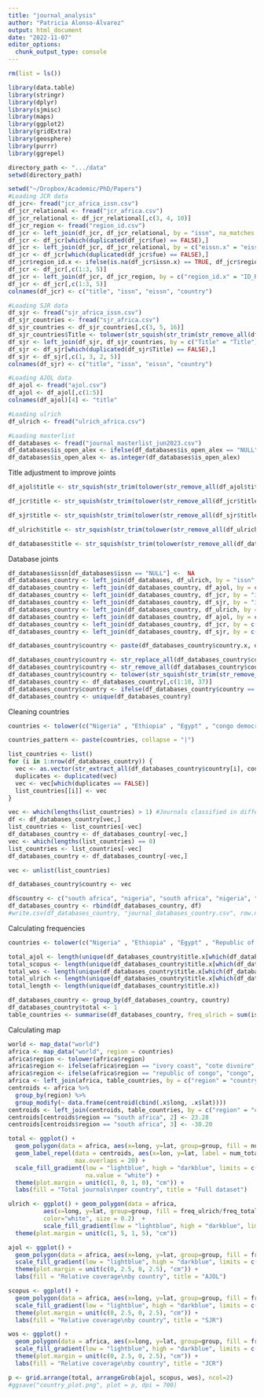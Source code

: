 ```yaml
---
title: "journal_analysis"
author: "Patricia Alonso-Álvarez"
output: html_document
date: "2022-11-07"
editor_options: 
  chunk_output_type: console
---
```



```r
rm(list = ls())
```

```r
library(data.table)
library(stringr)
library(dplyr)
library(sjmisc)
library(maps)
library(ggplot2)
library(gridExtra)
library(geosphere)
library(purrr)
library(ggrepel)
```

```r
directory_path <- ".../data"
setwd(directory_path)
```

```r
setwd("~/Dropbox/Academic/PhD/Papers")
#Loading JCR data
df_jcr<- fread("jcr_africa_issn.csv")
df_jcr_relational <- fread("jcr_africa.csv")
df_jcr_relational <- df_jcr_relational[,c(3, 4, 10)]
df_jcr_region <- fread("region_id.csv")
df_jcr <- left_join(df_jcr, df_jcr_relational, by = "issn", na_matches = "never")
df_jcr <- df_jcr[which(duplicated(df_jcr$fue) == FALSE),]
df_jcr <- left_join(df_jcr, df_jcr_relational, by = c("eissn.x" = "eissn"), na_matches = "never")
df_jcr <- df_jcr[which(duplicated(df_jcr$fue) == FALSE),]
df_jcr$region_id.x <- ifelse(is.na(df_jcr$issn.x) == TRUE, df_jcr$region_id.y, df_jcr$region_id.x)
df_jcr <- df_jcr[,c(1:3, 5)]
df_jcr <- left_join(df_jcr, df_jcr_region, by = c("region_id.x" = "ID_REGION"))
df_jcr <- df_jcr[,c(1:3, 5)]
colnames(df_jcr) <- c("title", "issn", "eissn", "country")

#Loading SJR data
df_sjr <- fread("sjr_africa_issn.csv")
df_sjr_countries <- fread("sjr_africa.csv")
df_sjr_countries <- df_sjr_countries[,c(3, 5, 16)]
df_sjr_countries$Title <- tolower(str_squish(str_trim(str_remove_all(df_sjr_countries$Title, "[[:punct:]]"))))
df_sjr <- left_join(df_sjr, df_sjr_countries, by = c("Title" = "Title"), na_matches = "never")
df_sjr <- df_sjr[which(duplicated(df_sjr$Title) == FALSE),]
df_sjr <- df_sjr[,c(1, 3, 2, 5)]
colnames(df_sjr) <- c("title", "issn", "eissn", "country")

#Loading AJOL data
df_ajol <- fread("ajol.csv")
df_ajol <- df_ajol[,c(1:5)]
colnames(df_ajol)[4] <- "title"

#Loading ulrich
df_ulrich <- fread("ulrich_africa.csv")

#Loading masterlist
df_databases <- fread("journal_masterlist_jun2023.csv")
df_databases$is_open_alex <- ifelse(df_databases$is_open_alex == "NULL", 0, 1)
df_databases$is_open_alex <- as.integer(df_databases$is_open_alex)
```

Title adjustment to improve joints
```r
df_ajol$title <- str_squish(str_trim(tolower(str_remove_all(df_ajol$title, "[[:punct:]]"))))

df_jcr$title <- str_squish(str_trim(tolower(str_remove_all(df_jcr$title, "[[:punct:]]"))))

df_sjr$title <- str_squish(str_trim(tolower(str_remove_all(df_sjr$title, "[[:punct:]]"))))

df_ulrich$title <- str_squish(str_trim(tolower(str_remove_all(df_ulrich$title, "[[:punct:]]"))))

df_databases$title <- str_squish(str_trim(tolower(str_remove_all(df_databases$title, "[[:punct:]]"))))
```

Database joints
```r
df_databases$issn[df_databases$issn == "NULL"] <-  NA
df_databases_country <- left_join(df_databases, df_ulrich, by = "issn", na_matches = "never")
df_databases_country <- left_join(df_databases_country, df_ajol, by = c("issn" = "issn_from_ajol"), na_matches = "never")
df_databases_country <- left_join(df_databases_country, df_jcr, by = "issn", na_matches = "never")
df_databases_country <- left_join(df_databases_country, df_sjr, by = "issn", na_matches = "never")
df_databases_country <- left_join(df_databases_country, df_ulrich, by = c("title.x" = "title"), na_matches = "never")
df_databases_country <- left_join(df_databases_country, df_ajol, by = c("title.x" = "title"), na_matches = "never")
df_databases_country <- left_join(df_databases_country, df_jcr, by = c("title.x" = "title"), na_matches = "never")
df_databases_country <- left_join(df_databases_country, df_sjr, by = c("title.x" = "title"), na_matches = "never")

df_databases_country$country <- paste(df_databases_country$country.x, df_databases_country$country.y, df_databases_country$country.x.x, df_databases_country$country.y.y, df_databases_country$country.x.x.x, df_databases_country$country.y.y.y, df_databases_country$country.x.x.x.x, df_databases_country$country.y.y.y.y)

df_databases_country$country <- str_replace_all(df_databases_country$country, "Côte d'Ivoire", "cote divoire")
df_databases_country$country <- str_remove_all(df_databases_country$country, "NA")
df_databases_country$country <- tolower(str_squish(str_trim(str_remove_all(df_databases_country$country, "[[:punct:]]"))))
df_databases_country <- df_databases_country[,c(1:10, 37)]
df_databases_country$country <- ifelse(df_databases_country$country == "congo" | df_databases_country$country == "congo congo", "congo republic", df_databases_country$country)
df_databases_country <- unique(df_databases_country)
```

Cleaning countries
```r
countries <- tolower(c("Nigeria" , "Ethiopia" , "Egypt" , "congo democratic republic of" , "Tanzania" , "South Africa" , "Kenya" , "Uganda" , "Algeria" , "south sudan", "Sudan" , "Morocco" , "Angola" , "Mozambique" , "Ghana" , "Madagascar" , "Cameroon" , "Cote dIvoire" , "Niger" , "Burkina Faso" , "Mali" , "Malawi" , "Zambia" , "Senegal" , "Chad" , "Somalia" , "Zimbabwe" , "Guinea" , "Rwanda" , "Benin" , "Burundi" , "Tunisia" , "Togo" , "Sierra Leone" , "Libya" , "Liberia" , "Central African Republic" , "Mauritania" , "Eritrea" , "Namibia" , "Gambia" , "Botswana" , "Gabon" , "Lesotho" , "Guinea-Bissau" , "Mauritius" , "Djibouti" , "Cabo Verde" , "São Tomé & Principe" , "Seychelles", "comoros", "swaziland", "eswatini", "congo republic"))

countries_pattern <- paste(countries, collapse = "|")

list_countries <- list()
for (i in 1:nrow(df_databases_country)) {
  vec <- as.vector(str_extract_all(df_databases_country$country[i], countries_pattern, simplify = TRUE))
  duplicates <- duplicated(vec)
  vec <- vec[which(duplicates == FALSE)]
  list_countries[[i]] <- vec
}

vec <- which(lengths(list_countries) > 1) #Journals classified in different countries depending on the database
df <- df_databases_country[vec,]
list_countries <- list_countries[-vec]
df_databases_country <- df_databases_country[-vec,]
vec <- which(lengths(list_countries) == 0)
list_countries <- list_countries[-vec]
df_databases_country <- df_databases_country[-vec,]

vec <- unlist(list_countries)

df_databases_country$country <- vec

df$country <- c("south africa", "nigeria", "south africa", "nigeria", "kenya", NA, "south africa", "uganda", "ghana", NA, "uganda", "south sudan", "kenya", NA) #Manually checked with ISSN Portal
df_databases_country <- rbind(df_databases_country, df)
#write.csv(df_databases_country, "journal_databases_country.csv", row.names = FALSE)
```

Calculating frequencies
```r
countries <- tolower(c("Nigeria" , "Ethiopia" , "Egypt" , "Republic of Congo" , "Democratic Republic of the Congo", "Tanzania" , "South Africa" , "Kenya" , "Uganda" , "Algeria" , "Sudan" , "Morocco" , "Angola" , "Mozambique" , "Ghana" , "Madagascar" , "Cameroon" , "Cote dIvoire" , "Niger" , "Burkina Faso" , "Mali" , "Malawi" , "Zambia" , "Senegal" , "Chad" , "Somalia" , "Zimbabwe" , "Guinea" , "Rwanda" , "Benin" , "Burundi" , "Tunisia" , "Togo" , "Sierra Leone" , "Libya" , "Liberia" , "Central African Republic" , "Mauritania" , "Eritrea" , "Namibia" , "Gambia" , "Botswana" , "Gabon" , "Lesotho" , "Guinea-Bissau" , "Mauritius" , "Djibouti" , "Cabo Verde" , "São Tomé & Principe" , "Seychelles", "comoros", "swaziland", "equatorial guinea", "Central African Republic", "south sudan", "ivory coast", "gambia"))

total_ajol <- length(unique(df_databases_country$title.x[which(df_databases_country$is_ajol == 1)]))
total_scopus <- length(unique(df_databases_country$title.x[which(df_databases_country$is_scopus == 1)]))
total_wos <- length(unique(df_databases_country$title.x[which(df_databases_country$is_wos == 1)]))
total_ulrich <- length(unique(df_databases_country$title.x[which(df_databases_country$is_ulrich == 1)]))
total_length <- length(unique(df_databases_country$title.x))

df_databases_country <- group_by(df_databases_country, country)
df_databases_country$total <- 1
table_countries <- summarise(df_databases_country, freq_ulrich = sum(is_ulrich)/total_ulrich, freq_ajol = sum(is_ajol)/total_ajol, freq_scopus = sum(is_scopus)/total_scopus, freq_wos = sum(is_wos)/total_wos, freq_total = sum(total)/total_length, num_total = sum(total))
```

Calculating map
```r
world <- map_data("world")
africa <- map_data("world", region = countries)
africa$region <- tolower(africa$region)
africa$region <- ifelse(africa$region == "ivory coast", "cote divoire", africa$region)
africa$region <- ifelse(africa$region == "republic of congo", "congo", africa$region)
africa <- left_join(africa, table_countries, by = c("region" = "country"))
centroids <- africa %>% 
  group_by(region) %>% 
  group_modify(~ data.frame(centroid(cbind(.x$long, .x$lat))))
centroids <- left_join(centroids, table_countries, by = c("region" = "country"))
centroids[centroids$region == "south africa", 2] <- 23.28
centroids[centroids$region == "south africa", 3] <- -30.20
```

```r
total <- ggplot() + 
  geom_polygon(data = africa, aes(x=long, y=lat, group=group, fill = num_total), color="white", size = 0.2)  +
  geom_label_repel(data = centroids, aes(x=lon, y=lat, label = num_total), label.padding = 0.1, size = 5,
                   max.overlaps = 20) +
  scale_fill_gradient(low = "lightblue", high = "darkblue", limits = c(0, 100), oob = scales::squish,
                      na.value = "white") +
  theme(plot.margin = unit(c(1, 0, 1, 0), "cm")) +
  labs(fill = "Total journals\nper country", title = "Full dataset")

ulrich <- ggplot() + geom_polygon(data = africa, 
          aes(x=long, y=lat, group=group, fill = freq_ulrich/freq_total), 
          color="white", size = 0.2)  +
          scale_fill_gradient(low = "lightblue", high = "darkblue", limits = c(0, 4), oob = scales::squish, na.value = "white") +
  theme(plot.margin = unit(c(1, 5, 1, 5), "cm"))

ajol <- ggplot() + 
  geom_polygon(data = africa, aes(x=long, y=lat, group=group, fill = freq_ajol/freq_total), color="white", size = 0.2)  +
  scale_fill_gradient(low = "lightblue", high = "darkblue", limits = c(0, 4), oob = scales::squish, na.value = "white") +
  theme(plot.margin = unit(c(0, 2.5, 0, 2.5), "cm")) +
  labs(fill = "Relative coverage\nby country", title = "AJOL")

scopus <- ggplot() + 
  geom_polygon(data = africa, aes(x=long, y=lat, group=group, fill = freq_scopus/freq_total), color="white", size = 0.2) +
  scale_fill_gradient(low = "lightblue", high = "darkblue", limits = c(0, 4), oob = scales::squish, na.value = "white") +
  theme(plot.margin = unit(c(0, 2.5, 0, 2.5), "cm")) +
  labs(fill = "Relative coverage\nby country", title = "SJR")

wos <- ggplot() + 
  geom_polygon(data = africa, aes(x=long, y=lat, group=group, fill = freq_wos/freq_total), color="white", size = 0.2) +
  scale_fill_gradient(low = "lightblue", high = "darkblue", limits = c(0, 4), oob = scales::squish, na.value = "white") +
  theme(plot.margin = unit(c(0, 2.5, 0, 2.5), "cm")) +
  labs(fill = "Relative coverage\nby country", title = "JCR")

p <- grid.arrange(total, arrangeGrob(ajol, scopus, wos), ncol=2)
#ggsave("country_plot.png", plot = p, dpi = 700)
```
